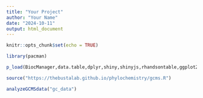 ```yaml
---
title: "Your Project"
author: "Your Name"
date: "2024-10-11"
output: html_document
---
```


```r
knitr::opts_chunk$set(echo = TRUE)
```


```r
library(pacman)

p_load(BiocManager,data.table,dplyr,shiny,shinyjs,rhandsontable,ggplot2,readr,DT,tidyr,xcms) #use p_load instead of library becuase it is robust to 
```

```r
source("https://thebustalab.github.io/phylochemistry/gcms.R")
```

```r
analyzeGCMSdata("gc_data")
```

